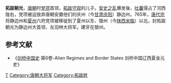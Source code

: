 '''拓跋朝光'''，[[唐朝|唐朝]]时[[党项|党项]]首领，[[拓跋守寂|拓跋守寂]]的儿子。[[安史之乱|安史之乱]]爆发後，[[吐蕃|吐蕃]]侵占了河西陇右，党项被迫放弃唐朝安置他们的庆州（今[[甘肃|甘肃]][[庆阳|庆阳]]）静边州。765年，[[唐代宗|唐代宗]]将静边州和[[夏州|夏州]]六府党项被移徙到了夏州以东、银州（今[[陕西|陕西]][[米脂|米脂]]）以北，封拓跋朝光为静边州大首领、左羽林大将军。建牙在银州。

==参考文献==
*《[[剑桥中国史|剑桥中国史]]·第6卷-Alien Regimes and Border States 剑桥中国辽西夏金元史》

[[Category:唐朝党项首领|T]]
[[Category:唐朝大将军|Category:唐朝大将军]]
[[Category:拓跋姓|Category:拓跋姓]]